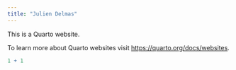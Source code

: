 ```yaml
---
title: "Julien Delmas"
---
```


This is a Quarto website.

To learn more about Quarto websites visit <https://quarto.org/docs/websites>.

```r
1 + 1
```
